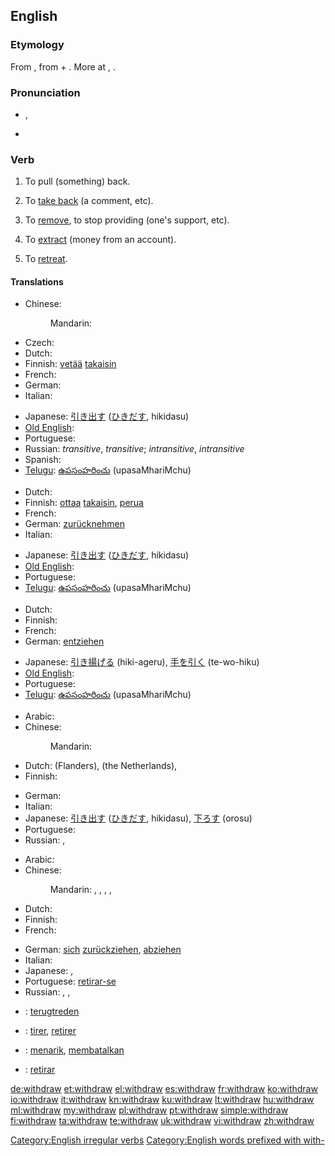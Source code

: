 ==English==

===Etymology===
From {{etyl|enm}} {{term|withdrawen||to draw away, draw back|lang=enm}}, from {{term|with-||away, back|lang=enm}} + {{term|drawen||to draw|lang=enm}}. More at {{l|en|with-}}, {{l|en|draw}}.

===Pronunciation===
* {{IPA|/wɪðˈdrɔː/|/wɪθˈdɻɑʊ/ , /wɪθdɹɔə/}}, {{SAMPA|/wID'drO:/}}
* {{audio|en-us-withdraw.ogg|Audio (US)}}
*: {{rhymes|ɔː}}

===Verb===
{{en-verb|withdraws|withdrawing|withdrew|withdrawn}}

# {{transitive}} To pull (something) back.
# {{transitive}} To [[take back]] (a comment, etc).
# {{transitive}} To [[remove]], to stop providing (one's support, etc).
# {{transitive}} To [[extract]] (money from an account).
# {{intransitive}} To [[retreat]].

====Translations====
{{trans-top|pull back}}
* Chinese:
*: Mandarin: {{t-|cmn|撤退|tr=chètuì|sc=Hani}}
* Czech: {{t-|cs|stáhnout}}
* Dutch: {{t-|nl|terugtrekken}}
* Finnish: [[vetää]] [[takaisin]]
* French: {{t+|fr|retirer}}
* German: {{t+|de|zurückziehen}}
* Italian: {{t+|it|ritirare}}
{{trans-mid}}
* Japanese: [[引き出す]] ([[ひきだす]], hikidasu)
* [[Old English]]: {{t-|ang|ofteon|alt=oftēon|xs=Old English}}
* Portuguese: {{t+|pt|retirar}}
* Russian: {{t|ru|выводить|tr=vyvodít'}} {{impf}} ''transitive'',  {{t|ru|вывести|tr=vývesti}} {{pf.}} ''transitive''; {{t|ru|отходить|tr=otxodít'}} {{impf}} ''intransitive'',  {{t|ru|отойти|tr=otojtí}} {{impf}} ''intransitive''
* Spanish: {{t-|es|retirar}}
* [[Telugu]]: [[ఉపసంహరించు]] (upasaMhariMchu)
{{trans-bottom}}

{{trans-top|take back}}
* Dutch: {{t+|nl|terugnemen}}
* Finnish: [[ottaa]] [[takaisin]], [[perua]]
* French: {{t+|fr|retirer}}
* German: [[zurücknehmen]]
* Italian: {{t+|it|ritirare}}
{{trans-mid}}
* Japanese: [[引き出す]] ([[ひきだす]], hikidasu)
* [[Old English]]: {{t-|ang|ofteon|alt=oftēon|xs=Old English}}
* Portuguese: {{t+|pt|devolver}}
* [[Telugu]]: [[ఉపసంహరించు]] (upasaMhariMchu)
{{trans-bottom}}

{{trans-top|remove, stop providing}}
* Dutch: {{t-|nl|intrekken}}
* Finnish: {{t-|fi|perua}}
* French: {{t+|fr|retirer}}
* German: [[entziehen]]
{{trans-mid}}
* Japanese: [[引き揚げる]] (hiki-ageru), [[手を引く]] (te-wo-hiku)
* [[Old English]]: {{t-|ang|ofteon|alt=oftēon|xs=Old English}}
* Portuguese: {{t+|pt|retirar}}
* [[Telugu]]: [[ఉపసంహరించు]] (upasaMhariMchu)
{{trans-bottom}}

{{trans-top|extract (money from an account)}}
* Arabic: {{t|ar|سحب|tr=saHaba}}
* Chinese:
*: Mandarin: {{t|cmn|提款|tr=tíkuǎn|sc=Hani}}
* Dutch: {{t+|nl|afhalen}} (Flanders), {{t+|nl|pinnen}} (the Netherlands), {{t+|nl|opnemen}}
* Finnish: {{t+|fi|nostaa}}
{{trans-mid}}
* German: {{t+|de|abheben}}
* Italian: {{t-|it|prelevare}}
* Japanese: [[引き出す]] ([[ひきだす]], hikidasu), [[下ろす]] (orosu)
* Portuguese: {{t+|pt|sacar}}
* Russian: {{t|ru|снимать|tr=snimát'}} {{impf}},  {{t+|ru|снять|tr=snjat'}} {{pf.}}
{{trans-bottom}}

{{trans-top|retreat}}
* Arabic: {{t|ar|تراجع|tr=taraaja3a}}
* Chinese:
*: Mandarin: {{t|cmn|後退|sc=Hani}},  {{t|cmn|后退|tr=hòutuì|sc=Hani}},  {{t|cmn|退卻|sc=Hani}},  {{t|cmn|退却|tr=tuìquè|sc=Hani}},  {{t-|cmn|撤退|tr=chètuì|sc=Hani}}
* Dutch: {{t-|nl|terugtrekken}}
* Finnish: {{t-|fi|perääntyä}}
* French: {{t+|fr|se retirer}}
{{trans-mid}}
* German: [[sich]] [[zurückziehen]], [[abziehen]]
* Italian: {{t+|it|ritirarsi}}
* Japanese: {{t|ja|後退する|tr=kōtai-suru}}, {{t|ja|退却する|tr=taikyaku-suru}}
* Portuguese: [[retirar-se]]
* Russian: {{t|ru|отступать|tr=otstupát'}} {{impf}},  {{t|ru|отступить|tr=otstupít'}} {{pf.}}, {{t|ru|ретироваться|tr=retirovát'sja}} {{impf}}
{{trans-bottom}}

{{checktrans-top}}
* {{ttbc|Dutch}}: [[terugtreden]]
* {{ttbc|French}}: [[tirer]], [[retirer]]
* {{ttbc|Indonesian}}: [[tarik|menarik]], [[batal|membatalkan]]
* {{ttbc|Spanish}}: [[retirar]]
{{trans-bottom}}

[[Category:English irregular verbs]]
[[Category:English words prefixed with with-]]

[[de:withdraw]]
[[et:withdraw]]
[[el:withdraw]]
[[es:withdraw]]
[[fr:withdraw]]
[[ko:withdraw]]
[[io:withdraw]]
[[it:withdraw]]
[[kn:withdraw]]
[[ku:withdraw]]
[[lt:withdraw]]
[[hu:withdraw]]
[[ml:withdraw]]
[[my:withdraw]]
[[pl:withdraw]]
[[pt:withdraw]]
[[simple:withdraw]]
[[fi:withdraw]]
[[ta:withdraw]]
[[te:withdraw]]
[[uk:withdraw]]
[[vi:withdraw]]
[[zh:withdraw]]